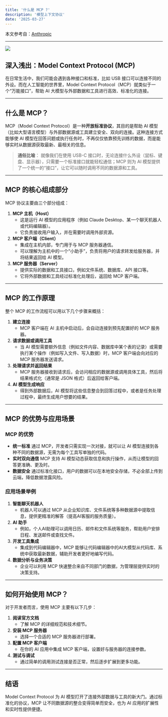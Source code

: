 ```yaml
---
title: '什么是 MCP ?'
description: '模型上下文协议'
date: '2025-03-27'
---
```




本文参考自：[Anthropic](https://www.anthropic.com/news/model-context-protocol)

------

![](https://www.anthropic.com/_next/image?url=https%3A%2F%2Fwww-cdn.anthropic.com%2Fimages%2F4zrzovbb%2Fwebsite%2F3aabd8804251c0364cbde9d2e4be6dc8e8c2faec-2880x1620.png&w=3840&q=75)

## 深入浅出：Model Context Protocol (MCP)

在日常生活中，我们可能会遇到各种接口和标准，比如 USB 接口可以连接不同的外设。而在人工智能的世界里，Model Context Protocol（MCP）就类似于一个“万能接口”，帮助 AI 大模型与外部数据和工具进行高效、标准化的连接。

------

## 什么是 MCP？

MCP（Model Context Protocol）是一种**开放标准协议**，其目的是帮助 AI 模型（比如大型语言模型）与外部数据源或工具建立安全、双向的连接。这种连接方式能够使 AI 模型在回答问题或执行任务时，不再仅仅依靠预先训练的数据，而是能够实时从数据源获取最新、最相关的信息。

> **通俗比喻**：
>  就像我们在使用 USB-C 接口时，无论连接什么外设（鼠标、键盘、显示器），只需要一个标准接口就能轻松通信；MCP 则为 AI 模型提供了一个统一的“接口”，让它可以随时调用不同的数据源和工具。

------

## MCP 的核心组成部分

MCP 协议主要由三个部分组成：

1. **MCP 主机（Host）**
   - 这是运行 AI 模型的应用程序（例如 Claude Desktop、某一个聊天机器人或代码编辑器）。
   - 它负责接收用户输入，并在需要时调用外部资源。
2. **MCP 客户端（Client）**
   - 集成在主机内部，专门用于与 MCP 服务器通信。
   - 可以理解为主机中的一个“小助手”，负责将用户的请求转发给服务器，并将结果返回给 AI 模型。
3. **MCP 服务器（Server）**
   - 提供实际的数据和工具接口，例如文件系统、数据库、API 接口等。
   - 它将外部数据和工具经过标准化处理后，返回给 MCP 客户端。

------

## MCP 的工作原理

整个 MCP 的工作流程可以用以下几个步骤来概括：

1. **建立连接**
   - MCP 客户端在 AI 主机中启动后，会自动连接到预先配置好的 MCP 服务器。
2. **请求数据或调用工具**
   - 当 AI 模型需要额外信息（例如文件内容、数据库中某个表的记录）或需要执行某个操作（例如写入文件、写入数据）时，MCP 客户端会向对应的 MCP 服务器发送请求。
3. **处理请求并返回结果**
   - MCP 服务器接收到请求后，会访问相应的数据源或调用具体工具，然后将结果格式化（通常是 JSON 格式）后返回给客户端。
4. **AI 模型生成响应**
   - 得到外部数据后，AI 模型将这些信息整合到回答过程中，或者是任务处理过程中，最终生成用户想要的结果。

------

## MCP 的优势与应用场景

### MCP 的优势

- **统一标准**
   通过 MCP，开发者只需实现一次对接，就可以让 AI 模型连接到各种不同的数据源，无需为每个工具写单独的代码。
- **实时双向通信**
   MCP 支持 AI 模型动态获取信息和执行操作，从而让模型的回答更准确、更及时。
- **数据安全**
   通过标准化接口，用户的数据可以在本地安全存储，不必全部上传到云端，降低数据泄露风险。

### 应用场景举例

1. **智能聊天机器人**
   - 机器人可以通过 MCP 从企业知识库、文件系统等多种数据源中提取信息，提供更精准的解答（提高AI客服的服务质量）。
2. **AI 助手**
   - 例如，个人AI助理可以调用日历、邮件和文件系统等服务，帮助用户安排日程、发送邮件或查找文件。
3. **开发工具集成**
   - 集成到代码编辑器中，MCP 能够让代码编辑器中的AI大模型从代码库、系统中获取最新数据，辅助开发者更好地编写代码。
4. **数据分析与业务决策**
   - 企业可以利用 MCP 快速整合来自不同部门的数据，为管理层提供实时的决策支持。

------

## 如何开始使用 MCP？

对于开发者而言，使用 MCP 主要有以下几步：

1. **阅读官方文档**
   - 了解 MCP 的详细规范和技术细节。
2. **安装 MCP 服务器**
   - 选择一个合适的 MCP 服务器进行部署。
3. **配置 MCP 客户端**
   - 在你的 AI 应用中集成 MCP 客户端，设置好与服务器的连接参数。
4. **测试与调试**
   - 通过简单的调用测试连接是否正常，然后逐步扩展到更多功能。

------

## 结语

Model Context Protocol 为 AI 模型打开了连接外部数据与工具的新大门。通过标准化的协议，MCP 让不同数据源的整合变得简单而安全，也为 AI 应用的扩展性和实时性提供便捷。
